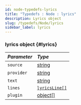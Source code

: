 ```yaml
---
id: node-typedefs-lyrics
title: "Typedefs : Node : lyrics"
description: Lyrics object
slug: /typedefs/Node/lyrics
sidebar_label: lyrics
---
```



### lyrics <span className="info badge">object</span> {#lyrics}

| <i className="fa-solid fa-hashtag"/> Parameter | <i className="fa-solid fa-font"/> Type                                                                     |
|:-----------------------------------------------|:-----------------------------------------------------------------------------------------------------------|
| `source`                                       | [string](https://developer.mozilla.org/en-US/docs/Web/JavaScript/Reference/Global_Objects/String)          |
| `provider`                                     | [string](https://developer.mozilla.org/en-US/docs/Web/JavaScript/Reference/Global_Objects/String)          |
| `text`                                         | [string](https://developer.mozilla.org/en-US/docs/Web/JavaScript/Reference/Global_Objects/String)          |
| `lines`                                        | [`lyricsLine[]`](./lyricsLine.mdx) |
| `plugin`                                       | [object[]](https://developer.mozilla.org/en-US/docs/Web/JavaScript/Reference/Global_Objects/Object)        |